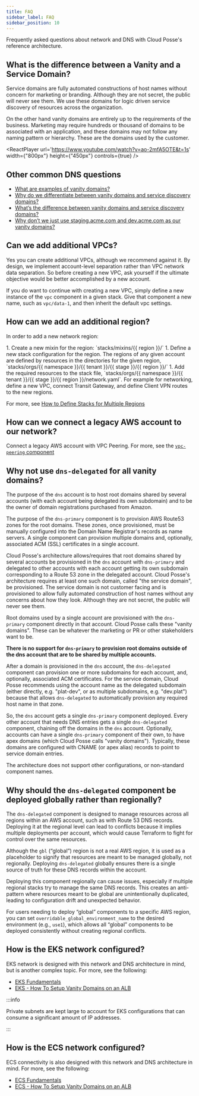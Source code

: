 ```yaml
---
title: FAQ
sidebar_label: FAQ
sidebar_position: 10
---
```



<Intro>
Frequently asked questions about network and DNS with Cloud Posse's reference architecture.
</Intro>

## What is the difference between a Vanity and a Service Domain?

Service domains are fully automated constructions of host names without concern for marketing or branding. Although they
are not secret, the public will never see them. We use these domains for logic driven service discovery of resources
across the organization.

On the other hand vanity domains are entirely up to the requirements of the business. Marketing may require hundreds or
thousand of domains to be associated with an application, and these domains may not follow any naming pattern or
hierarchy. These are the domains used by the customer.

<ReactPlayer
    url='https://www.youtube.com/watch?v=ao-2mfA5OTE&t=1s'
    width={"800px"}
    height={"450px"}
    controls={true} />

## Other common DNS questions

- [What are examples of vanity domains?](/layers/network/design-decisions/decide-on-vanity-branded-domain#what-are-examples-of-vanity-domains)
- [Why do we differentiate between vanity domains and service discovery domains?](/layers/network/design-decisions/decide-on-vanity-branded-domain#why-do-we-differentiate-between-vanity-domains-and-service-discovery-domains)
- [What’s the difference between vanity domains and service discovery domains?](/layers/network/design-decisions/decide-on-vanity-branded-domain#whats-the-difference-between-vanity-domains-and-service-discovery-domains)
- [Why don’t we just use staging.acme.com and dev.acme.com as our vanity domains?](/layers/network/design-decisions/decide-on-vanity-branded-domain#why-dont-we-just-use-stagingacmecom-and-devacmecom-as-our-vanity-domains)

## Can we add additional VPCs?

Yes you can create additional VPCs, although we recommend against it. By design, we implement account-level separation
rather than VPC network data separation. So before creating a new VPC, ask yourself if the ultimate objective would be
better accomplished by a new account.

If you do want to continue with creating a new VPC, simply define a new instance of the `vpc` component in a given
stack. Give that component a new name, such as `vpc/data-1`, and then inherit the default vpc settings.

## How can we add an additional region?

In order to add a new network region:

<Steps>
  1. Create a new mixin for the region: `stacks/mixins/{{ region }}/`
  1. Define a new stack configuration for the region. The regions of any given account are defined by resources in the directories for the given region, `stacks/orgs/{{ namespace }}/{{ tenant }}/{{ stage }}/{{ region }}/`
  1. Add the required resources to the stack file, `stacks/orgs/{{ namespace }}/{{ tenant }}/{{ stage }}/{{ region }}/network.yaml`. For example for networking, define a new VPC, connect Transit Gateway, and define Client VPN routes to the new regions.
</Steps>

For more, see [How to Define Stacks for Multiple Regions](/learn/maintenance/tutorials/how-to-define-stacks-for-multiple-regions)

## How can we connect a legacy AWS account to our network?

Connect a legacy AWS account with VPC Peering. For more, see the
[`vpc-peering` component](/components/library/aws/vpc-peering/)

## Why not use `dns-delegated` for all vanity domains?

The purpose of the `dns` account is to host root domains shared by several accounts (with each account being delegated
its own subdomain) and to be the owner of domain registrations purchased from Amazon.

The purpose of the `dns-primary` component is to provision AWS Route53 zones for the root domains. These zones, once
provisioned, must be manually configured into the Domain Name Registrar's records as name servers. A single component
can provision multiple domains and, optionally, associated ACM (SSL) certificates in a single account.

Cloud Posse's architecture allows/requires that root domains shared by several accounts be provisioned in the `dns`
account with `dns-primary` and delegated to other accounts with each account getting its own subdomain corresponding to
a Route 53 zone in the delegated account. Cloud Posse's architecture requires at least one such domain, called "the
service domain", be provisioned. The service domain is not customer facing and is provisioned to allow fully automated
construction of host names without any concerns about how they look. Although they are not secret, the public will never
see them.

Root domains used by a single account are provisioned with the `dns-primary` component directly in that account. Cloud
Posse calls these "vanity domains". These can be whatever the marketing or PR or other stakeholders want to be.

**There is no support for `dns-primary` to provision root domains outside of the dns account that are to be shared by
multiple accounts.**

After a domain is provisioned in the `dns` account, the `dns-delegated` component can provision one or more subdomains
for each account, and, optionally, associated ACM certificates. For the service domain, Cloud Posse recommends using the
account name as the delegated subdomain (either directly, e.g. "plat-dev", or as multiple subdomains, e.g. "dev.plat")
because that allows `dns-delegated` to automatically provision any required host name in that zone.

So, the `dns` account gets a single `dns-primary` component deployed. Every other account that needs DNS entries gets a
single `dns-delegated` component, chaining off the domains in the `dns` account. Optionally, accounts can have a single
`dns-primary` component of their own, to have apex domains (which Cloud Posse calls "vanity domains"). Typically, these
domains are configured with CNAME (or apex alias) records to point to service domain entries.

The architecture does not support other configurations, or non-standard component names.

## Why should the `dns-delegated` component be deployed globally rather than regionally?

The `dns-delegated` component is designed to manage resources across all regions within an AWS account, such as with Route 53 DNS records. Deploying it at the regional level can lead to conflicts because it implies multiple deployments per account, which would cause Terraform to fight for control over the same resources.

Although the `gbl` (“global”) region is not a real AWS region, it is used as a placeholder to signify that resources are meant to be managed globally, not regionally. Deploying `dns-delegated` globally ensures there is a single source of truth for these DNS records within the account.

Deploying this component regionally can cause issues, especially if multiple regional stacks try to manage the same DNS records. This creates an anti-pattern where resources meant to be global are unintentionally duplicated, leading to configuration drift and unexpected behavior.

For users needing to deploy “global” components to a specific AWS region, you can set `overridable_global_environment_name` to the desired environment (e.g., `use1`), which allows all “global” components to be deployed consistently without creating regional conflicts.

## How is the EKS network configured?

EKS network is designed with this network and DNS architecture in mind, but is another complex topic. For more, see the
following:

- [EKS Fundamentals](/layers/eks)
- [EKS - How To Setup Vanity Domains on an ALB](/layers/eks/tutorials/how-to-setup-vanity-domains-on-alb-eks)

:::info

Private subnets are kept large to account for EKS configurations that can consume a significant amount of IP addresses.

:::

## How is the ECS network configured?

ECS connectivity is also designed with this network and DNS architecture in mind. For more, see the following:

- [ECS Fundamentals](/layers/ecs)
- [ECS - How To Setup Vanity Domains on an ALB](/layers/ecs/tutorials/how-to-setup-vanity-domains-on-alb-ecs)
